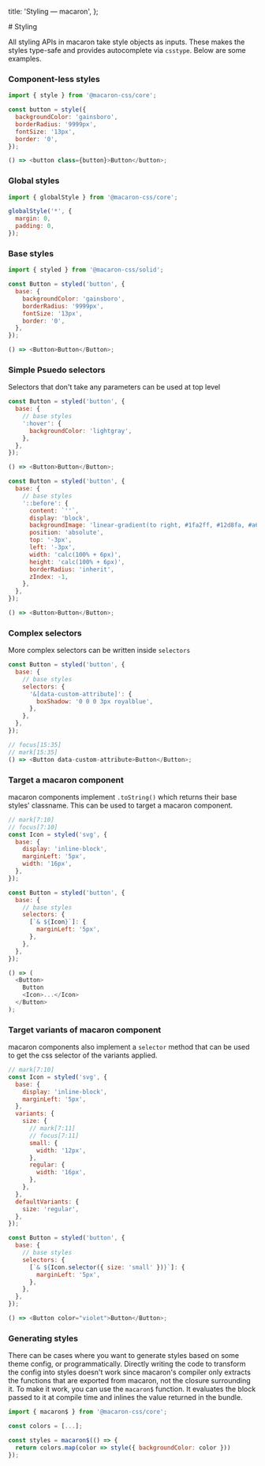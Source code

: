 
  title: 'Styling — macaron',
};

<Layout>
# Styling

All styling APIs in macaron take style objects as inputs. These makes the styles type-safe and provides autocomplete via `csstype`. Below are some examples.

### Component-less styles

```js
import { style } from '@macaron-css/core';

const button = style({
  backgroundColor: 'gainsboro',
  borderRadius: '9999px',
  fontSize: '13px',
  border: '0',
});

() => <button class={button}>Button</button>;
```

### Global styles

```js
import { globalStyle } from '@macaron-css/core';

globalStyle('*', {
  margin: 0,
  padding: 0,
});
```

### Base styles

```js
import { styled } from '@macaron-css/solid';

const Button = styled('button', {
  base: {
    backgroundColor: 'gainsboro',
    borderRadius: '9999px',
    fontSize: '13px',
    border: '0',
  },
});

() => <Button>Button</Button>;
```

### Simple Psuedo selectors

Selectors that don't take any parameters can be used at top level

```js focus=4:6
const Button = styled('button', {
  base: {
    // base styles
    ':hover': {
      backgroundColor: 'lightgray',
    },
  },
});

() => <Button>Button</Button>;
```

```js focus=4:15
const Button = styled('button', {
  base: {
    // base styles
    '::before': {
      content: `''`,
      display: 'block',
      backgroundImage: 'linear-gradient(to right, #1fa2ff, #12d8fa, #a6ffcb)',
      position: 'absolute',
      top: '-3px',
      left: '-3px',
      width: 'calc(100% + 6px)',
      height: 'calc(100% + 6px)',
      borderRadius: 'inherit',
      zIndex: -1,
    },
  },
});

() => <Button>Button</Button>;
```

### Complex selectors

More complex selectors can be written inside `selectors`

```js focus=5:7
const Button = styled('button', {
  base: {
    // base styles
    selectors: {
      '&[data-custom-attribute]': {
        boxShadow: '0 0 0 3px royalblue',
      },
    },
  },
});

// focus[15:35]
// mark[15:35]
() => <Button data-custom-attribute>Button</Button>;
```

### Target a macaron component

macaron components implement `.toString()` which returns their base styles' classname. This can be used to target a macaron component.

```js focus=13:15
// mark[7:10]
// focus[7:10]
const Icon = styled('svg', {
  base: {
    display: 'inline-block',
    marginLeft: '5px',
    width: '16px',
  },
});

const Button = styled('button', {
  base: {
    // base styles
    selectors: {
      [`& ${Icon}`]: {
        marginLeft: '5px',
      },
    },
  },
});

() => (
  <Button>
    Button
    <Icon>...</Icon>
  </Button>
);
```

### Target variants of macaron component

macaron components also implement a `selector` method that can be used to get the css selector of the variants applied.

```js focus=25:27
// mark[7:10]
const Icon = styled('svg', {
  base: {
    display: 'inline-block',
    marginLeft: '5px',
  },
  variants: {
    size: {
      // mark[7:11]
      // focus[7:11]
      small: {
        width: '12px',
      },
      regular: {
        width: '16px',
      },
    },
  },
  defaultVariants: {
    size: 'regular',
  },
});

const Button = styled('button', {
  base: {
    // base styles
    selectors: {
      [`& ${Icon.selector({ size: 'small' })}`]: {
        marginLeft: '5px',
      },
    },
  },
});

() => <Button color="violet">Button</Button>;
```

### Generating styles

There can be cases where you want to generate styles based on some theme config, or programmatically. Directly writing the code to transform the config into styles doesn't work since macaron's compiler only extracts the functions that are exported from macaron, not the closure surrounding it. To make it work, you can use the `macaron$` function. It evaluates the block passed to it at compile time and inlines the value returned in the bundle.

```js
import { macaron$ } from '@macaron-css/core';

const colors = [...];

const styles = macaron$(() => {
  return colors.map(color => style({ backgroundColor: color }))
});
```

</Layout>
